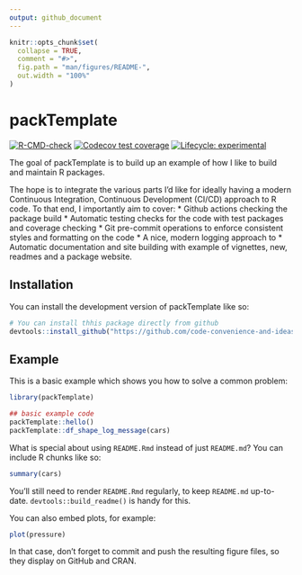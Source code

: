 ```yaml
---
output: github_document
---
```


<!-- README.md is generated from README.Rmd. Please edit that file -->

```r
knitr::opts_chunk$set(
  collapse = TRUE,
  comment = "#>",
  fig.path = "man/figures/README-",
  out.width = "100%"
)
```

# packTemplate

<!-- badges: start -->
[![R-CMD-check](https://github.com/code-convenience-and-ideas/packTemplate/actions/workflows/R-CMD-check.yaml/badge.svg)](https://github.com/code-convenience-and-ideas/packTemplate/actions/workflows/R-CMD-check.yaml)
[![Codecov test coverage](https://codecov.io/gh/code-convenience-and-ideas/packTemplate/branch/main/graph/badge.svg)](https://app.codecov.io/gh/code-convenience-and-ideas/packTemplate?branch=main)
[![Lifecycle: experimental](https://img.shields.io/badge/lifecycle-experimental-orange.svg)](https://lifecycle.r-lib.org/articles/stages.html#experimental)
<!-- badges: end -->

The goal of packTemplate is to build up an example of how I like to build and maintain R packages.

The hope is to integrate the various parts I'd like for ideally having a modern Continuous Integration, Continuous Development (CI/CD) approach to R code.
To that end, I importantly aim to cover:
* Github actions checking the package build
* Automatic testing checks for the code with test packages and coverage checking
* Git pre-commit operations to enforce consistent styles and formatting on the code
* A nice, modern logging approach to
* Automatic documentation and site building with example of vignettes, new, readmes and a package website.

## Installation

You can install the development version of packTemplate like so:

``` r
# You can install thhis package directly from github
devtools::install_github("https://github.com/code-convenience-and-ideas/packTemplate.git")
```

## Example

This is a basic example which shows you how to solve a common problem:

```r
library(packTemplate)

## basic example code
packTemplate::hello()
packTemplate::df_shape_log_message(cars)
```

What is special about using `README.Rmd` instead of just `README.md`? You can include R chunks like so:

```r
summary(cars)
```

You'll still need to render `README.Rmd` regularly, to keep `README.md` up-to-date. `devtools::build_readme()` is handy for this.

You can also embed plots, for example:

```r
plot(pressure)
```

In that case, don't forget to commit and push the resulting figure files, so they display on GitHub and CRAN.

